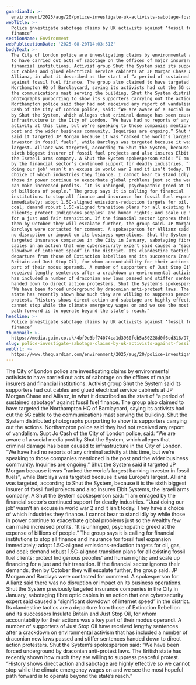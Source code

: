 ```yaml
---
guardianId: >-
  environment/2025/aug/20/police-investigate-uk-activists-sabotage-fossil-fuel-finance-shut-the-system
webTitle: >-
  Police investigate sabotage claims by UK activists against ‘fossil fuel
  finance’
sectionName: Environment
webPublicationDate: '2025-08-20T14:03:51Z'
bodyText: >-
  The City of London police are investigating claims by environmental activists
  to have carried out acts of sabotage on the offices of major insurers and
  financial institutions. Activist group Shut the System said its supporters had
  cut cables and glued electrical service cabinets at JP Morgan Chase and
  Allianz, in what it described as the start of “a period of sustained sabotage”
  against fossil fuel finance. The group also claimed to have targeted the
  Northampton HQ of Barclaycard, saying its activists had cut the 5G cable to
  the communications mast serving the building. Shut the System distributed
  photographs purporting to show its supporters carrying out the actions.
  Northampton police said they had not received any report of vandalism. Supt Jo
  Cash of the City of London police, said: “We are aware of a social media post
  by Shut the System, which alleges that criminal damage has been caused to
  infrastructure in the City of London. “We have had no reports of any criminal
  activity at this time, but we’re speaking to those companies mentioned in the
  post and the wider business community. Inquiries are ongoing.” Shut the System
  said it targeted JP Morgan because it was “ranked the world’s largest banking
  investor in fossil fuels”, while Barclays was targeted because it was Europe’s
  largest. Allianz was targeted, according to Shut the System, because it is the
  sixth biggest insurer of fossil fuel projects and also insures Elbit Systems,
  the Israeli arms company. A Shut the System spokesperson said: “I am enraged
  by the financial sector’s continued support for deadly industries. “‘Just
  doing our job’ wasn’t an excuse in world war 2 and it isn’t today. They have a
  choice of which industries they finance. I cannot bear to stand idly by while
  those in power continue to exacerbate global problems just so the wealthy few
  can make increased profits. “It is unhinged, psychopathic greed at the expense
  of billions of people.” The group says it is calling for financial
  institutions to stop all finance and insurance for fossil fuel expansion
  immediately; adopt 1.5C-aligned emissions-reduction targets for oil, gas, and
  coal; demand robust 1.5C-aligned transition plans for all existing fossil fuel
  clients; protect Indigenous peoples’ and human rights; and scale up financing
  for a just and fair transition. If the financial sector ignores their demands,
  then by October they will escalate further, the group said. JP Morgan and
  Barclays were contacted for comment. A spokesperson for Allianz said there was
  no disruption or impact on its business operations. Shut the System previously
  targeted insurance companies in the City in January, sabotaging fibre optic
  cables in an action that one cybersecurity expert said caused a “significant
  slowdown of internet speed” in the district. Its clandestine tactics are a
  departure from those of Extinction Rebellion and its successors Insulate
  Britain and Just Stop Oil, for whom accountability for their actions was a key
  part of their modus operandi. A number of supporters of Just Stop Oil have
  received lengthy sentences after a crackdown on environmental activism that
  has included a number of draconian new laws passed and stiffer sentences
  handed down to direct action protesters. Shut the System’s spokesperson said:
  “We have been forced underground by draconian anti-protest laws. The British
  state has recently shown how much they are willing to suppress peaceful
  protest. “History shows direct action and sabotage are highly effective so we
  cannot stop while the climate emergency wages on and we see the most hopeful
  path forward is to operate beyond the state’s reach.”
headline: >-
  Police investigate sabotage claims by UK activists against ‘fossil fuel
  finance’
thumbnail: >-
  https://media.guim.co.uk/4bf9e3bf74074ca1d3960fcb5a50228d0f6cd316/97_0_1500_1200/500.jpg
slug: police-investigate-sabotage-claims-by-uk-activists-against-fossil-fuel-finance
webUrl: >-
  https://www.theguardian.com/environment/2025/aug/20/police-investigate-uk-activists-sabotage-fossil-fuel-finance-shut-the-system
---
```

The City of London police are investigating claims by environmental activists to have carried out acts of sabotage on the offices of major insurers and financial institutions. Activist group Shut the System said its supporters had cut cables and glued electrical service cabinets at JP Morgan Chase and Allianz, in what it described as the start of “a period of sustained sabotage” against fossil fuel finance. The group also claimed to have targeted the Northampton HQ of Barclaycard, saying its activists had cut the 5G cable to the communications mast serving the building. Shut the System distributed photographs purporting to show its supporters carrying out the actions. Northampton police said they had not received any report of vandalism. Supt Jo Cash of the City of London police, said: “We are aware of a social media post by Shut the System, which alleges that criminal damage has been caused to infrastructure in the City of London. “We have had no reports of any criminal activity at this time, but we’re speaking to those companies mentioned in the post and the wider business community. Inquiries are ongoing.” Shut the System said it targeted JP Morgan because it was “ranked the world’s largest banking investor in fossil fuels”, while Barclays was targeted because it was Europe’s largest. Allianz was targeted, according to Shut the System, because it is the sixth biggest insurer of fossil fuel projects and also insures Elbit Systems, the Israeli arms company. A Shut the System spokesperson said: “I am enraged by the financial sector’s continued support for deadly industries. “‘Just doing our job’ wasn’t an excuse in world war 2 and it isn’t today. They have a choice of which industries they finance. I cannot bear to stand idly by while those in power continue to exacerbate global problems just so the wealthy few can make increased profits. “It is unhinged, psychopathic greed at the expense of billions of people.” The group says it is calling for financial institutions to stop all finance and insurance for fossil fuel expansion immediately; adopt 1.5C-aligned emissions-reduction targets for oil, gas, and coal; demand robust 1.5C-aligned transition plans for all existing fossil fuel clients; protect Indigenous peoples’ and human rights; and scale up financing for a just and fair transition. If the financial sector ignores their demands, then by October they will escalate further, the group said. JP Morgan and Barclays were contacted for comment. A spokesperson for Allianz said there was no disruption or impact on its business operations. Shut the System previously targeted insurance companies in the City in January, sabotaging fibre optic cables in an action that one cybersecurity expert said caused a “significant slowdown of internet speed” in the district. Its clandestine tactics are a departure from those of Extinction Rebellion and its successors Insulate Britain and Just Stop Oil, for whom accountability for their actions was a key part of their modus operandi. A number of supporters of Just Stop Oil have received lengthy sentences after a crackdown on environmental activism that has included a number of draconian new laws passed and stiffer sentences handed down to direct action protesters. Shut the System’s spokesperson said: “We have been forced underground by draconian anti-protest laws. The British state has recently shown how much they are willing to suppress peaceful protest. “History shows direct action and sabotage are highly effective so we cannot stop while the climate emergency wages on and we see the most hopeful path forward is to operate beyond the state’s reach.”
